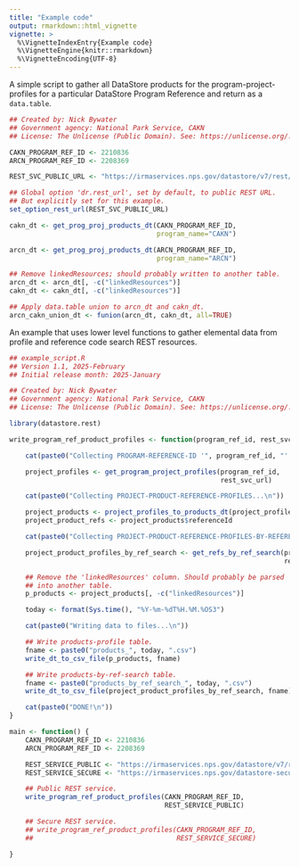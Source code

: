 ```yaml
---
title: "Example code"
output: rmarkdown::html_vignette
vignette: >
  %\VignetteIndexEntry{Example code}
  %\VignetteEngine{knitr::rmarkdown}
  %\VignetteEncoding{UTF-8}
---
```




A simple script to gather all DataStore products for the
program-project-profiles for a particular DataStore Program Reference
and return as a `data.table`.


```r
## Created by: Nick Bywater
## Government agency: National Park Service, CAKN
## License: The Unlicense (Public Domain). See: https://unlicense.org/.

CAKN_PROGRAM_REF_ID <- 2210836
ARCN_PROGRAM_REF_ID <- 2208369

REST_SVC_PUBLIC_URL <- "https://irmaservices.nps.gov/datastore/v7/rest/"

## Global option 'dr.rest_url', set by default, to public REST URL.
## But explicitly set for this example.
set_option_rest_url(REST_SVC_PUBLIC_URL)

cakn_dt <- get_prog_proj_products_dt(CAKN_PROGRAM_REF_ID,
                                     program_name="CAKN")

arcn_dt <- get_prog_proj_products_dt(ARCN_PROGRAM_REF_ID,
                                     program_name="ARCN")

## Remove linkedResources; should probably written to another table.
arcn_dt <- arcn_dt[, -c("linkedResources")]
cakn_dt <- cakn_dt[, -c("linkedResources")]

## Apply data.table union to arcn_dt and cakn_dt.
arcn_cakn_union_dt <- funion(arcn_dt, cakn_dt, all=TRUE)
```
An example that uses lower level functions to gather elemental data
from profile and reference code search REST resources.


```r
## example_script.R
## Version 1.1, 2025-February
## Initial release month: 2025-January

## Created by: Nick Bywater
## Government agency: National Park Service, CAKN
## License: The Unlicense (Public Domain). See: https://unlicense.org/.

library(datastore.rest)

write_program_ref_product_profiles <- function(program_ref_id, rest_svc_url) {

    cat(paste0("Collecting PROGRAM-REFERENCE-ID '", program_ref_id, "' PROJECT-REFERENCE-PROFILEs...\n"))

    project_profiles <- get_program_project_profiles(program_ref_id,
                                                     rest_svc_url)

    cat(paste0("Collecting PROJECT-PRODUCT-REFERENCE-PROFILES...\n"))

    project_products <- project_profiles_to_products_dt(project_profiles)
    project_product_refs <- project_products$referenceId

    cat(paste0("Collecting PROJECT-PRODUCT-REFERENCE-PROFILES-BY-REFERENCE-SEARCH...\n"))

    project_product_profiles_by_ref_search <- get_refs_by_ref_search(project_product_refs,
                                                                     rest_svc_url)

    ## Remove the 'linkedResources' column. Should probably be parsed
    ## into another table.
    p_products <- project_products[, -c("linkedResources")]

    today <- format(Sys.time(), "%Y-%m-%dT%H.%M.%OS3")

    cat(paste0("Writing data to files...\n"))

    ## Write products-profile table.
    fname <- paste0("products_", today, ".csv")
    write_dt_to_csv_file(p_products, fname)

    ## Write products-by-ref-search table.
    fname <- paste0("products_by_ref_search_", today, ".csv")
    write_dt_to_csv_file(project_product_profiles_by_ref_search, fname)

    cat(paste0("DONE!\n"))
}

main <- function() {
    CAKN_PROGRAM_REF_ID <- 2210836
    ARCN_PROGRAM_REF_ID <- 2208369

    REST_SERVICE_PUBLIC <- "https://irmaservices.nps.gov/datastore/v7/rest/"
    REST_SERVICE_SECURE <- "https://irmaservices.nps.gov/datastore-secure/v7/rest/"

    ## Public REST service.
    write_program_ref_product_profiles(CAKN_PROGRAM_REF_ID,
                                       REST_SERVICE_PUBLIC)

    ## Secure REST service.
    ## write_program_ref_product_profiles(CAKN_PROGRAM_REF_ID,
    ##                                    REST_SERVICE_SECURE)

}
```
